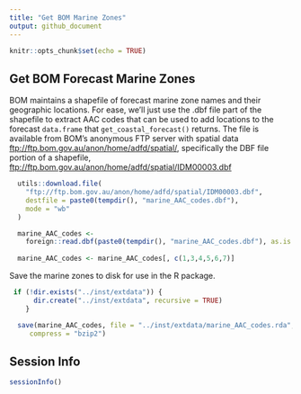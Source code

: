 ```yaml
---
title: "Get BOM Marine Zones"
output: github_document
---
```


```r
knitr::opts_chunk$set(echo = TRUE)
```

## Get BOM Forecast Marine Zones

BOM maintains a shapefile of forecast marine zone names and their geographic locations.
For ease, we'll just use the .dbf file part of the shapefile to extract AAC
codes that can be used to add locations to the forecast `data.frame` that 
`get_coastal_forecast()` returns. The file is available from BOM's anonymous
FTP server with spatial data <ftp://ftp.bom.gov.au/anon/home/adfd/spatial/>,
specifically the DBF file portion of a shapefile, 
<ftp://ftp.bom.gov.au/anon/home/adfd/spatial/IDM00003.dbf>

```r
  utils::download.file(
    "ftp://ftp.bom.gov.au/anon/home/adfd/spatial/IDM00003.dbf",
    destfile = paste0(tempdir(), "marine_AAC_codes.dbf"),
    mode = "wb"
  )

  marine_AAC_codes <-
    foreign::read.dbf(paste0(tempdir(), "marine_AAC_codes.dbf"), as.is = TRUE)
  
  marine_AAC_codes <- marine_AAC_codes[, c(1,3,4,5,6,7)]
```

Save the marine zones to disk for use in the R package.

```r
 if (!dir.exists("../inst/extdata")) {
      dir.create("../inst/extdata", recursive = TRUE)
    }

  save(marine_AAC_codes, file = "../inst/extdata/marine_AAC_codes.rda",
     compress = "bzip2")
```

## Session Info
```r
sessionInfo()
```
